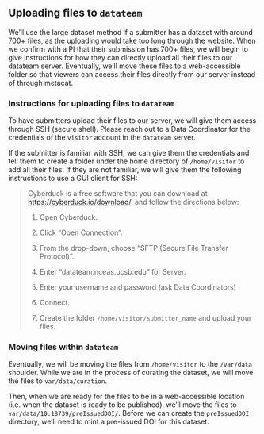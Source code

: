 ## Uploading files to `datateam`

We'll use the large dataset method if a submitter has a dataset with around 700+ files, as the uploading would take too long through the website. When we confirm with a PI that their submission has 700+ files, we will begin to give instructions for how they can directly upload all their files to our datateam server. Eventually, we'll move these files to a web-accessible folder so that viewers can access their files directly from our server instead of through metacat.

### Instructions for uploading files to `datateam`

To have submitters upload their files to our server, we will give them access through SSH (secure shell). Please reach out to a Data Coordinator for the credentials of the `visitor` account in the `datateam` server.

If the submitter is familiar with SSH, we can give them the credentials and tell them to create a folder under the home directory of `/home/visitor` to add all their files. If they are not familiar, we will give them the following instructions to use a GUI client for SSH:

> Cyberduck is a free software that you can download at <https://cyberduck.io/download/>, and follow the directions below:
>
> 1.  Open Cyberduck.
>
> 2.  Click "Open Connection".
>
> 3.  From the drop-down, choose "SFTP (Secure File Transfer Protocol)".
>
> 4.  Enter "datateam.nceas.ucsb.edu" for Server.
>
> 5.  Enter your username and password (ask Data Coordinators)
>
> 6.  Connect.
>
> 7.  Create the folder `/home/visitor/submitter_name` and upload your files.

### Moving files within `datateam`

Eventually, we will be moving the files from `/home/visitor` to the `/var/data` shoulder. While we are in the process of curating the dataset, we will move the files to `var/data/curation`.

Then, when we are ready for the files to be in a web-accessible location (i.e. when the dataset is ready to be published), we'll move the files to `var/data/10.18739/preIssuedDOI/`. Before we can create the `preIssuedDOI` directory, we'll need to mint a pre-issued DOI for this dataset.
